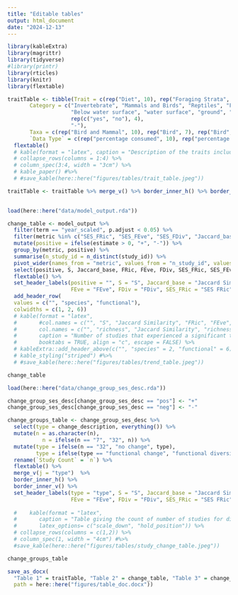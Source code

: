 ```yaml
---
title: "Editable tables"
output: html_document
date: "2024-12-13"
---
```


```r
library(kableExtra)
library(magrittr)
library(tidyverse)
#library(printr)
library(rticles)
library(knitr)
library(flextable)

```

```r
traitTable <- tibble(Trait = c(rep("Diet", 10), rep("Foraging Strata", 7), rep("Pelagic Specialist", 2), rep("Nocturnal", 2), rep("Crepuscular", 2), rep("Diurnal", 2), "Body Mass"),
       Category = c("Invertebrate", "Mammals and Birds", "Reptiles", "Fish", "Unknown Vertebrates", "Scavenging", "Fruit", "Nectar", "Seeds", "Other Plant",
                    "Below water surface", "water surface", "ground", "understory", "> 2m, below canopy", "canopy", "aerial",
                    rep(c("yes", "no"), 4),
                    "-"),
       Taxa = c(rep("Bird and Mammal", 10), rep("Bird", 7), rep("Bird", 2), rep("Bird and Mammal", 2), rep("Mammal", 4), "Bird and Mammal"),
       `Data Type` = c(rep("percentage consumed", 10), rep("percentage of use", 7), rep("binary", 8), "continous, in grams")) %>%
  flextable()
  # kable(format = "latex", caption = "Description of the traits included in the analysis broken down by categories at data type.") %>%
  # collapse_rows(columns = 1:4) %>%
  # column_spec(3:4, width = "3cm") %>%
  # kable_paper() #%>%
  # #save_kable(here::here("figures/tables/trait_table.jpeg"))

traitTable <- traitTable %>% merge_v() %>% border_inner_h() %>% border_inner_v() 
  

```

```r
load(here::here("data/model_output.rda"))

change_table <- model_output %>%
  filter(term == "year_scaled", p.adjust < 0.05) %>%
  filter(metric %in% c("SES_FRic", "SES_FEve", "SES_FDiv", "Jaccard_base", "S", "FRic", "FEve", "FDiv")) %>%
  mutate(positive = ifelse(estimate > 0, "+", "-")) %>%
  group_by(metric, positive) %>%
  summarise(n_study_id = n_distinct(study_id)) %>%
  pivot_wider(names_from = "metric", values_from = "n_study_id", values_fill = 0) %>%
  select(positive, S, Jaccard_base, FRic, FEve, FDiv, SES_FRic, SES_FEve, SES_FDiv) %>%
  flextable() %>% 
  set_header_labels(positive = "", S = "S", Jaccard_base = "Jaccard Similarity", FRic = "FRic", 
                    FEve = "FEve", FDiv = "FDiv", SES_FRic = "SES FRic", SES_FEve = "SES FEve", SES_FDiv = "SES FDiv") %>%
  add_header_row(
  values = c("", "species", "functional"),
  colwidths = c(1, 2, 6))
  # kable(format = "latex", 
  #       #col.names = c("", "S", "Jaccard Similarity", "FRic", "FEve", "FDiv", "SES FRic", "SES FEve", "SES FDiv"),
  #       col.names = c("", "richness", "Jaccard Similarity", "richness", "evenness", "divergence", "SES richness", "SES evenness", "SES divergence"),
  #       caption = "Number of studies that experienced a significant trend in each calculated metric out of 50 total studies. Both observed and corrected (SES) versions of functional metrics are included.", 
  #       booktabs = TRUE, align = "c", escape = FALSE) %>%
  # kableExtra::add_header_above(c("", "species" = 2, "functional" = 6)) %>%
  # kable_styling("striped") #%>%
  # #save_kable(here::here("figures/tables/trend_table.jpeg"))

change_table

```

```r
load(here::here("data/change_group_ses_desc.rda"))

change_group_ses_desc[change_group_ses_desc == "pos"] <- "+"
change_group_ses_desc[change_group_ses_desc == "neg"] <- "-"

change_groups_table <- change_group_ses_desc %>%
  select(type = change_description, everything()) %>%
  mutate(n = as.character(n),
           n = ifelse(n == "7", "32", n)) %>%
  mutate(type = ifelse(n == "32", "no change", type),
         type = ifelse(type == "functional change", "functional diversity change", type)) %>%
  rename(`Study Count` = `n`) %>%
  flextable() %>%
  merge_v(j = "type")  %>%
  border_inner_h() %>%
  border_inner_v() %>%
  set_header_labels(type = "type", S = "S", Jaccard_base = "Jaccard Similarity", FRic = "FRic", 
                    FEve = "FEve", FDiv = "FDiv", SES_FRic = "SES FRic", SES_FEve = "SES FEve", SES_FDiv = "SES FDiv") 
  
  #    kable(format = "latex",
  #       caption = "Table giving the count of number of studies for different kinds of functional change, broken down into no change functional change without species richness change, loss of redundancy, and increases in species richness. Trends direction is indicated by a positive or negative sign, with a 0 indicating no trend.", align = "c",
  #       latex_options= c("scale_down", "hold_position")) %>% 
  # collapse_rows(columns = c(1,2)) %>%
  # column_spec(1, width = "4cm") #%>%
  #save_kable(here::here("figures/tables/study_change_table.jpeg"))

change_groups_table

```

```r
save_as_docx(
  "Table 1" = traitTable, "Table 2" = change_table, "Table 3" = change_groups_table,
  path = here::here("figures/table_doc.docx"))
```

